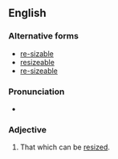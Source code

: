 ==English==

===Alternative forms===
* [[re-sizable]] {{qualifier|more formal}}
* [[resizeable]] {{qualifier|UK}}
* [[re-sizeable]] {{qualifier|UK}}

===Pronunciation===
* {{hyphenation|re|si|za|ble}}

===Adjective===
{{en-adj}}

# {{context|computing|lang=en}} That which can be [[resized]].